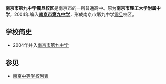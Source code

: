 {{unreferenced|time=2010-01-02T09:09:32+00:00}}
{{Infobox Highschool
|中学名称 = 南京市第九中学震旦校区
|校徽 =
|所在地 = {{CHN}}[[江苏省|江苏省]][[南京市|南京市]]
|建立时间=1985年
|校园=[[玄武区|玄武区]]小卫街10号
|学校类型=公立
|学生数量=
|网站=http://www.njlgdfz.com:81/{{dead link|date=2017年11月 |bot=InternetArchiveBot |fix-attempted=yes }}
}}

'''南京市第九中学震旦校区'''是南京市的一所普通高中。原为'''南京市理工大学附属中学'''，2004年编入'''[[南京市第九中学|南京市第九中学]]'''，形成南京市第九中学[[震旦|震旦]]校区。


== 学校简史 ==
*2004年并入[[南京市第九中学|南京市第九中学]]

== 参见 ==
*[[南京中等学校列表|南京中等学校列表]]

{{南京中等教育}}